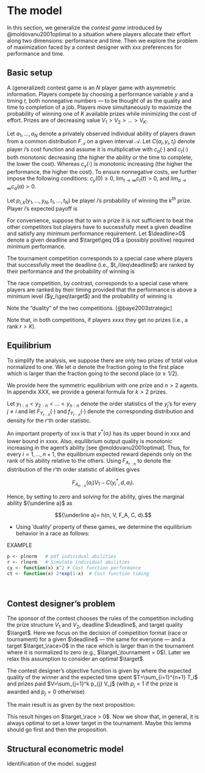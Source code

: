 

The model
=========

In this section, we generalize the _contest game_ introduced by @moldovanu2001optimal to a situation where players allocate their effort along two dimensions: performance and time. Then we explore the problem of maximization faced by a contest designer with xxx preferences for performance and time.

Basic setup
------------

A (generalized) contest game is an $N$ player game with asymmetric information. Players compete by choosing a performance variable $y$ and a timing $t$, both nonnegative numbers --- to be thought of as the quality and time to completion of a job. Players move simultaneously to maximize the probability of winning one of $K$ available prizes while minimizing the cost of effort. Prizes are of decreasing value $V_1>V_2>...>V_K$.

Let $a_1, ..., a_N$ denote a privately observed individual ability of players drawn from a common distribution $F_{\mathcal{A}}$ on a given interval $\mathcal{A}$.  Let $C(a_i, y_i, t_i)$ denote player $i$'s cost function and assume it is multiplicative 
\begin{equation}
  C(a_i, y_i, t_i) = c_a(a_i) c_y(y_i) c_t(t_i)
\end{equation}
with $c_a(\cdot)$ and $c_t(\cdot)$ both monotonic decreasing (the higher the ability or the time to complete, the lower the cost). Whereas $c_{y}(\cdot)$ is monotonic increasing (the higher the performance, the higher the cost). To ensure nonnegative costs, we further impose the following conditions: $c_{y}(0)\geq 0$, $\lim_{t\rightarrow \infty}c_{t}(t)>0$, and $\lim_{a\rightarrow \infty}c_{a}(a)>0$.

Let $p_{i, k}(y_1,..., y_N, t_1, ..., t_N)$ be player $i$'s probability of winning the $k^{th}$ prize. Player $i$'s expected payoff is

\begin{equation}
  \pi_i = \sum_{k=1}^{K} p_{i, k}(y_1,..., y_N, t_1, ..., t_N) V_k - C(a_i, y_i, t_i). 
\end{equation}


For convenience, suppose that to win a prize it is not sufficient to beat the other competitors but players have to successfully meet a given deadline and satisfy any minimum performance requirement. Let $\deadline>0$ denote a given deadline and $\target\geq 0$ a (possibly positive) required minimum performance. 

<!-- 

The goal for each player is If the timing is above a given deadline $d>0$ or the performance is below a certain level $q>0$, the player gets zero utility. Otherwise, the player is given a rank based on his performance and timing. 
 A contest is xxxx. Ranked . 
 -->

The tournament competition corresponds to a special case where players that successfully meet the deadline (i.e., $t_i\leq\deadline$) are ranked by their performance and the probability of winning is
\begin{equation}
  xxxx.
\end{equation}

<!-- In a tournament, the agent having achieved the highest output quality within the deadline gets the first prize, the agent having achieved the second highest output quality gets the second prize, and so on. In a race, by contrast, the first agent to achieve an output quality of at least ${\bar y}$ within the deadline wins the first prize, the second to achieve the same target gets the second prize, and so on. -->

<!-- 
\begin{definition}
Let xxx denote the $N-1-k$ order statistic. A tournament is a contest game where the probability of winning the $k^{th}$ prize is 
\begin{equation}
  p_{k} = \Pr(y_i=xxxx\text{ and }t_i\leq \bar{t}). 
\end{equation}
\end{definition}
 -->

The race competition, by contrast, corresponds to a special case where players are ranked by their timing provided that the performance is above a minimum level ($y_i\geq\target$) and the probability of winning is 
\begin{equation}
  xxxx.
\end{equation}


Note the "duality" of the two competitions. [@baye2003strategic]

Note that, in both competitions, if players xxxx they get no prizes (i.e., a rank $r > K$). 


Equilibrium
-------------

To simplify the analysis, we suppose there are only two prizes of total value normalized to one. We let $\alpha$ denote the fraction going to the first place which is larger than the fraction going to the second place ($\alpha\geq1/2$).

\begin{proposition}
xxx
\end{proposition}

We provide here the symmetric equilibrium with one prize and $n>2$
agents. In appendix XXX, we provide a general formula for $k>2$ prizes.

Let $y_{1:n} < y_{2:n} < ... < y_{n:n}$ denote the order statistics of
the $y_j$’s for every $j\neq i$ and let ${F_{Y_{r:n}}}(\cdot)$ and
${f_{Y_{r:n}}}(\cdot)$ denote the corresponding distribution and density
for the $r$’th order statistic.

\begin{proposition}
In a tournament, the unique symmetric equilibrium of the model gives,
for every $i=1, ..., N$, the optimal time to completion $t^*(a_i)$ equal
to the deadline $\bar{t}$ and the optimal output quality $y^*(a_i)$ as
\begin{equation}
 \label{eq: optimal bid tournament}
  y^*(a_i) =  V_1 \int_{a_i}^\infty {f_{Y_{n:n}}} (z) dz
\end{equation}
if ${a_i}\geq \underline a$ (see @moldovanu2001optimal), and zero otherwise.
\end{proposition}

An important property of xxx is that $y^*(a_i)$ has its upper bound in xxx and
lower bound in xxxx. Also, equilibrium output quality is monotonic
increasing in the agent’s ability [see @moldovanu2001optimal]. Thus, for
every $i=1, ..., n+1$, the equilibrium expected reward depends only on
the rank of his ability relative to the others. Using ${F_{A_{r:n}}}$ to
denote the distribution of the $r$’th order statistic of abilities gives

$$\label{eq: expected payoffs tournament}
  {F_{A_{n:n}}}(a_i) V_1  - C(y_i^*, d, a_i).$$

Hence, by setting to zero and solving for the ability, gives the
marginal ability ${\underline a}$ as

$${\underline a}= h(n, V, F_A, C, d).$$


- Using 'duality' property of these games, we determine the equilibrium behavior in a race as follows: 

\begin{proposition}
  Equilibrium behavior in a race is XXXX
\end{proposition}


EXAMPLE 
```r
p <- plnorm   # pdf individual abilities 
r <- rlnorm   # Simulate individual abilities
cy <- function(x) x^2 # Cost function performance
ct <- function(x) 2*exp(1-x)  # Cost function timing

 
```




Contest designer's problem
---------------------------

The sponsor of the contest chooses the rules of the competition
including the prize structure $V_1$ and $V_2$, deadline $\deadline$, and target
quality $\target$. Here we focus on the decision of competition format (race or tournament) for a given $\deadline$ --- the same for everyone --- and a target $\target_\race>0$ in the race which is larger than in the tournament where it is normalized to zero (e.g., $\target_\tournament = 0$). Later we relax this assumption to consider an optimal $\target$. 

The contest designer's objective function is given by 
\begin{equation}
\begin{array}{ll}
    \mbox{maximize} & \int_{0}^{\infty} y^*(x) dF_{n:n}(x)
      - \tau \int_{0}^{\infty} t^*(x) dF_{n:n}(x) 
      - 1
  \end{array}
\end{equation}
where the expected quality of the winner and the expected time spent $T=\sum_{i=1}^{n+1} T_i$ and prizes paid $V=\sum_{j=1}^k p_{j} V_j$ (with $p_j=1$ if the prize is awarded
and $p_j=0$ otherwise).


The main result is as given by the next proposition: 

\begin{proposition}
Given x, y, z, the optimal choice for the contest design is to pick a race when 
\begin{equation}
  \tau > \frac{\Delta y^*} {\Delta t^*} 
\end{equation}
and otherwise to pick the tournament.
\end{proposition}

This result hinges on $\target_\race > 0$. Now we show that, in general, it is always optimal to set a lower target in the tournament.  Maybe this lemma should go first and then the proposition. 

\begin{lemma}
Given x,y,z, it is optimal for the contest designer to choose $\target_\race > \target_\tournament$. 
\end{lemma}



Structural econometric model
----------------------------


Identification of the model. suggest

